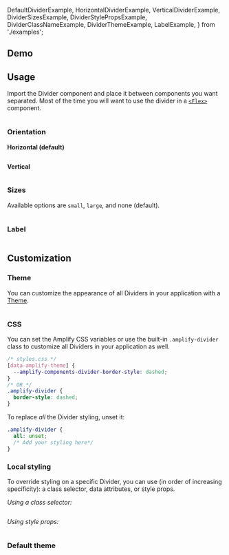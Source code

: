   DefaultDividerExample,
  HorizontalDividerExample,
  VerticalDividerExample,
  DividerSizesExample,
  DividerStylePropsExample,
  DividerClassNameExample,
  DividerThemeExample,
  LabelExample,
} from './examples';

## Demo

<DividerDemo />

## Usage

Import the Divider component and place it between components you want separated. Most of the time you will want to use the divider in a [`<Flex>`](/components/flex) component.

<Example>
  <DefaultDividerExample />
  <ExampleCode>

```jsx file=./examples/DefaultDividerExample.tsx

```

  </ExampleCode>
</Example>

### Orientation

**Horizontal (default)**

<Example>
  <HorizontalDividerExample />
  <ExampleCode>

```jsx file=./examples/HorizontalDividerExample.tsx

```

  </ExampleCode>
</Example>

**Vertical**

<Example>
  <VerticalDividerExample />
  <ExampleCode>

```jsx file=./examples/VerticalDividerExample.tsx

```

  </ExampleCode>
</Example>

### Sizes

Available options are `small`, `large`, and none (default).

<Example>
  <DividerSizesExample />
  <ExampleCode>

```jsx file=./examples/DividerSizesExample.tsx

```

  </ExampleCode>
</Example>

### Label

<Example>
  <LabelExample />
  <ExampleCode>

```jsx file=./examples/LabelExample.tsx

```

  </ExampleCode>
</Example>

## Customization

### Theme

You can customize the appearance of all Dividers in your application with a [Theme](/theming).

<Example>
  <DividerThemeExample />
  <ExampleCode>

```jsx file=./examples/DividerThemeExample.tsx

```

  </ExampleCode>
</Example>

### CSS

You can set the Amplify CSS variables or use the built-in `.amplify-divider` class to customize all Dividers in your application as well.

<Example>
  <Divider className="border-style-override" />
  <ExampleCode>

```css
/* styles.css */
[data-amplify-theme] {
  --amplify-components-divider-border-style: dashed;
}
/* OR */
.amplify-divider {
  border-style: dashed;
}
```

</ExampleCode>
</Example>

To replace _all_ the Divider styling, unset it:

```css
.amplify-divider {
  all: unset;
  /* Add your styling here*/
}
```

### Local styling

To override styling on a specific Divider, you can use (in order of increasing specificity): a class selector, data attributes, or style props.

_Using a class selector:_

<Example>
  <DividerClassNameExample />
  <ExampleCode>

```jsx file=./examples/DividerClassNameExample.tsx

```

  </ExampleCode>
</Example>

_Using style props:_

<Example>
  <DividerStylePropsExample />
  <ExampleCode>

```jsx file=./examples/DividerStylePropsExample.tsx

```

  </ExampleCode>
</Example>

### Default theme

```js file=../../../../../packages/ui/src/theme/tokens/components/divider.js

```
